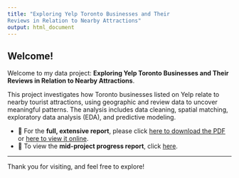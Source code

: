 ```yaml
---
title: "Exploring Yelp Toronto Businesses and Their
Reviews in Relation to Nearby Attractions"
output: html_document
---
```

## Welcome!

Welcome to my data project: **Exploring Yelp Toronto Businesses and Their Reviews in Relation to Nearby Attractions**.

This project investigates how Toronto businesses listed on Yelp relate to nearby tourist attractions, using geographic and review data to uncover meaningful patterns. The analysis includes data cleaning, spatial matching, exploratory data analysis (EDA), and predictive modeling.

- 📄 For the **full, extensive report**, please click [here to download the PDF](report.pdf) or [here to view it online](report.html).
- 🧪 To view the **mid-project progress report**, click [here](mid_report.pdf).

---

Thank you for visiting, and feel free to explore!
